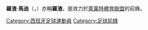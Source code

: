 {{Otheruses|other=名為罗杰的其他人物|罗杰}}

{{noteTA|G1=UEFA|G2=laliga|G3=西班牙國王盃
|T=zh-hans:罗杰·马尔蒂;zh-hk:羅渣·馬迪;zh-tw:羅傑·馬爾蒂;
|1=zh-hans:罗杰·马尔蒂;zh-tw:羅傑·馬爾蒂;zh-hk:羅渣·馬迪;
|2=zh-hans:罗杰·马蒂;zh-hk:羅渣·馬蒂;zh-tw:羅傑·馬蒂;
|3=zh-hans:罗杰 (西班牙足球运动员);zh-hk:羅傑 (西班牙足球前鋒);zh-tw:羅傑 (西班牙足球前鋒);
}}

{{Infobox football biography
| name = 羅渣·馬迪<br />Roger Martí
| fullname = Roger Martí Salvador
| image =
| caption =
| birth_date = {{birth date and age|1991|1|3|df=y}} 
| birth_place = {{flagicon|ESP}} 西班牙[[托倫特_(華倫西亞省)|托倫特]]
| height = 1.79 m
| position = 前锋
| currentclub = [[萊萬特體育聯盟|萊萬特]]
| clubnumber = 9
| youthyears1 = 2007–2009 | youthclubs1 = [[華倫西亞|華倫西亞]]
| years1 = 2009–2011 | clubs1 = 華倫西亞B隊 | caps1 = 15 | goals1 = 1
| years2 = 2010–2011 | clubs2 = → Burjassot CF (外借) | caps2 = 13 | goals2 = 4
| years3 = 2011–2013 | clubs3 = 萊萬特B隊 | caps3 = 54 | goals3 = 34
| years4 = 2011– | clubs4 = [[萊萬特體育聯盟|萊萬特]] | caps4 = 169 | goals4 = 55
| years5 = 2013–2014 | clubs5 = → [[皇家薩拉戈薩|皇家薩拉戈薩]] (外借) | caps5 = 36 | goals5 = 12
| years6 = 2014–2015 | clubs6 = → [[華拉度列足球會|皇家華拉度列]] (外借) | caps6 = 18 | goals6 = 6
| years7 = 2016 | clubs7 = → [[皇家華拉度列足球會|皇家華拉度列]] (外借) | caps7 = 19 | goals7 = 8
| totalcaps = | totalgoals = 
| club-update = 10 January 2021
}}
'''羅渣·馬迪'''（{{lang-es|Roger Martí Salvador}}，{{bd|1991年|1月3日||}}）亦稱'''羅渣'''，是效力於[[萊萬特體育聯盟|萊萬特體育聯盟]]的前鋒。


{{利雲特體育會球員名單}}
{{DEFAULTSORT: Martí, Roger}}
[[Category:西班牙足球運動員|Category:西班牙足球運動員]]
[[Category:足球前鋒|Category:足球前鋒]]